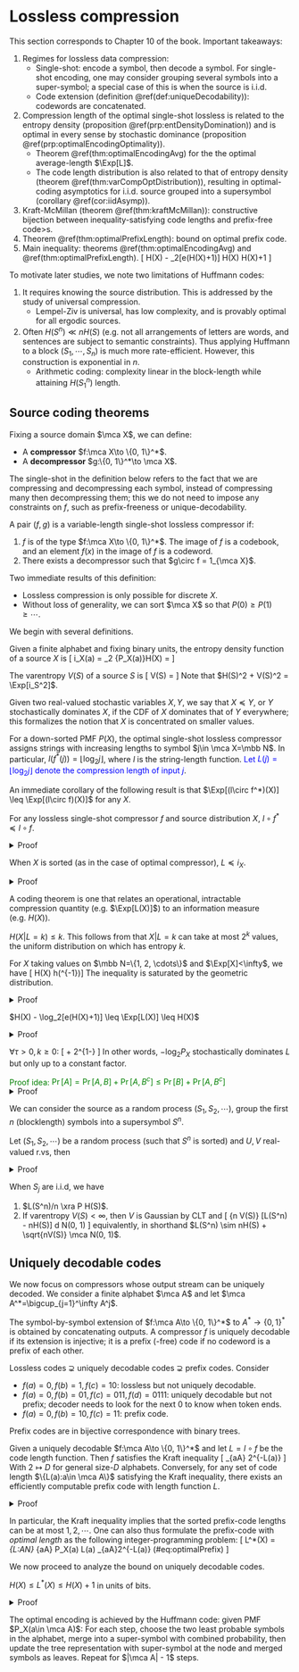 # Lossless compression

This section corresponds to Chapter 10 of the book. 
Important takeaways: 

1. Regimes for lossless data compression:
    - Single-shot: encode a symbol, then decode a symbol. 
    For single-shot encoding, one may consider grouping 
    several symbols into a super-symbol; a special case of this 
    is when the source is i.i.d.
    - Code extension (definition \@ref(def:uniqueDecodability)): 
        codewords are concatenated. 
2. Compression length of the optimal single-shot lossless 
    is related to the entropy density 
    (proposition \@ref(prp:entDensityDomination)) and is optimal in 
    every sense by stochastic dominance 
    (proposition \@ref(prp:optimalEncodingOptimality)). 
    - Theorem \@ref(thm:optimalEncodingAvg)
    for the the optimal average-length $\Exp[L]$. 
    - The code length distribution is also 
    related to that of entropy density 
    (theorem \@ref(thm:varCompOptDistribution)), resulting 
    in optimal-coding asymptotics for i.i.d. source grouped into 
    a supersymbol (corollary \@ref(cor:iidAsymp)). 
3. Kraft-McMillan (theorem \@ref(thm:kraftMcMillan)): 
    constructive bijection between inequality-satisfying code 
    lengths and prefix-free code>s. 
4. Theorem \@ref(thm:optimalPrefixLength): 
    bound on optimal prefix code. 
5. Main inequality: theorems 
    \@ref(thm:optimalEncodingAvg) and \@ref(thm:optimalPrefixLength). 
\[ 
    H(X) - \log_2[e(H(X)+1)] \leq \Exp[L_{\mrm{single-shot}}^*(X)] 
    \leq H(X) \leq \Exp[L_{\mrm{prefix}}^*(X)] \leq H(X)+1
\]  

To motivate later studies, we note two limitations of Huffmann codes:

1. It requires knowing the source distribution. This is 
    addressed by the study of universal compression. 
    - Lempel-Ziv is universal, has low complexity, and is provably 
    optimal for all ergodic sources. 
2. Often $H(S^n)\ll nH(S)$ (e.g. not all arrangements of letters are 
    words, and sentences are subject to semantic constraints). 
    Thus applying Huffmann to a block $(S_1, \cdots, S_n)$ is much 
    more rate-efficient. However, this construction is exponential 
    in $n$. 
    - Arithmetic coding: complexity linear in the block-length 
        while attaining $H(S_1^n)$ length. 

## Source coding theorems {-}

Fixing a source domain $\mca X$, we can define:

- A **compressor** $f:\mca X\to \{0, 1\}^*$. 
- A **decompressor** $g:\{0, 1\}^*\to \mca X$. 

The single-shot in the definition below refers to the fact that 
we are compressing and decompressing each symbol, instead of 
compressing many then decompressing them; this we do not 
need to impose any constraints on $f$, such as prefix-freeness or 
unique-decodability. 

:::{.definition name="variable-length single-shot lossless compression"}
A pair $(f, g)$ is a variable-length single-shot lossless compressor if: 

1. $f$ is of the type $f:\mca X\to \{0, 1\}^*$. The image of $f$ 
    is a codebook, and an element $f(x)$ in the image of $f$ is a codeword.
2. There exists a decompressor such that $g\circ f = 1_{\mca X}$.  
:::

Two immediate results of this definition:

- Lossless compression is only possible for discrete $X$. 
- Without loss of generality, we can sort $\mca X$ 
so that $P(0)\geq P(1)\geq \cdots$. 

We begin with several definitions. 

:::{.definition name="entropy density"}
Given a finite alphabet and fixing binary units, 
the entropy density function of a source $X$ is 
\[ 
    i_X(a) = \log_2 \df 1 {P_X(a)}\implies H(X) = \Exp[i_X(x)] 
\] 
:::

:::{.definition name="varentropy"}
The varentropy $V(S)$ of a source $S$ is 
\[ 
    V(S) = \Var[i_S] 
\] 
Note that $H(S)^2 + V(S)^2 = \Exp[i_S^2]$. 
:::

:::{.definition name="stochastic dominance"}
Given two real-valued stochastic variables $X, Y$, we say that $X\preceq Y$, 
or $Y$ stochastically dominates $X$, if the CDF of $X$ dominates that of $Y$ 
everywhere; this formalizes the notion that 
$X$ is concentrated on smaller values. 
:::

:::{.definition #singleShotOpt name="optimal single-shot lossless compressor"}
For a down-sorted PMF $P(X)$, the optimal single-shot lossless compressor 
assigns strings with increasing lengths to symbol $j\in \mca X=\mbb N$. 
In particular, $l(f^*(j)) = \lfloor \log_2 j\rfloor$, where $l$ is the 
string-length function. <span style="color:blue"> Let $L(j) = \lfloor \log_2 j \rfloor$ 
denote the compression length of input $j$</span>. 
:::

An immediate corollary of the following result is that 
$\Exp[(l\circ f^*)(X)] \leq \Exp[(l\circ f)(X)]$ for any $X$. 

:::{.proposition #optimalEncodingOptimality name="optimality of optimal encoding"}
For any lossless single-shot compressor $f$ and source distribution $X$, 
$l\circ f^*\preceq l\circ f$. 
:::
<details>
<summary>Proof</summary>
Let $A_k = \{x:l(f(x)) \leq k\}$ denote the set of inputs which 
are encoded to length at most $k$. Note that, since 
encoding is lossless and there are at most $2^{k+1}-1$ binary 
strings of length $k$, we have 
\[ 
    |A_k| \leq \sum_{j=0}^k 2^j = 2^{k+1}-1 = |A_k^*|
\] 
The stochastic dominance follows from the fact that $f^*$ 
sorts the PMF in descending order:
\[ 
    \Pr[(l\circ f)(X)\leq k] 
    = \sum_{x\in A_k} P_X(x) 
    \leq \sum_{x\in A^*_k} P_X(x) = \Pr[(l\circ f^*)(X) \leq k]
\] 
</details>

:::{.proposition #entDensityDomination name="entropy density dominates encoding length"}
When $X$ is sorted (as in the case of optimal compressor), $L\preceq i_X$. 
:::
<details>
<summary>Proof</summary>
Note that $1/x \leq P_X(x)$, then $L(x)\leq i_X(x)\implies L\preceq i_X$
based on 
\[ 
    L(x) = \lfloor \log_2 x\rfloor\leq -\log_2 \df 1 x \leq 
    -\log_2 P_X(x) = i_X(x)
\] 
</details>

A coding theorem is one that relates an operational, 
intractable compression quantity (e.g. $\Exp[L(X)]$) 
to an information measure (e.g. $H(X)$). 

:::{.lemma}
$H(X|L=k)\leq k$. This follows from that $X|L=k$ can 
take at most $2^k$ values, the uniform distribution 
on which has entropy $k$. 
:::

:::{.lemma #finiteExpectationExtremality}
For $X$ taking values on $\mbb N=\{1, 2, \cdots\}$ and $\Exp[X]<\infty$, 
we have 
\[ 
    H(X) \leq h\left(\Exp[X]^{-1}\right)\Exp[X]
\] 
The inequality is saturated by the geometric distribution. 
:::
<details>
<summary>Proof</summary>
Let $p = 1 / \Exp[X]$ and note that $\Exp[xp] = 1, 
\Exp[x\bar p] = \Exp[x(1-p)] = \Exp[x - 1]$, then 
\begin{align}
    H(X) - \Exp[X] h(p)
    &= \Exp\left[-\log p(x) - x[-p\log p - \bar p\log \bar p]\right] \\ 
    &= \Exp\left[-\log p(x) + xp \log p + x\bar p\log \bar p\right] \\ 
    &= \Exp \left[-\log p(x) + (x-1) \log \bar p + \log p\right] \\ 
    -D(P_X\|\mrm{Geom}_p) 
    &= -\Exp \log \df{p(x)}{p{\bar p}^{x-1}} \\ 
    &= \Exp \left[-\log p(x) + (x-1) \log \bar p + \log p\right] \\ 
    -D(P_X\|\mrm{Geom}_p) &= H(X) - \Exp[X] h(p) \\ 
    H(X) &= \Exp[X] h(p) + D(P_X\|\mrm{Geom}_p)_{\geq 0}
\end{align}
</details>

:::{.theorem #optimalEncodingAvg name="average length of optimal encoding"}
$H(X) - \log_2[e(H(X)+1)] \leq \Exp[L(X)] \leq H(X)$
:::
<details>
<summary>Proof</summary>
Assume $X$ sorted w.l.o.g, 
in light of proposition \@ref(prp:entDensityDomination), 
we have $L\preceq i_X\implies \Exp[L] \leq H(X)$. 
On the other hand, first note that $H(X|L=k)\leq k$ since $X|L=k$ can 
take at most $2^k$ values, the uniform distribution on which has entropy $k$. 
\begin{align}
    H(X) 
    &= H(X, L) = H(X|L) + H(L) \\ 
    &\leq \Exp[L] + (\Exp[L] + 1) h\left(\df 1 {1+\Exp[L]}\right) \\ 
    &= \Exp[L] + \log(1+\Exp[L]) + \Exp[L] + \log \left(1 + \df 1 {\Exp[L]}\right) \\ 
    &= \Exp[L] + \log_2(1+\Exp[L]) + \log_2 e \leq \Exp[L] + \log_2 e(1+H(X))
\end{align}
In the last tep steps, we used $x\log(1+1/x) \leq \log e$ and $H(X)\leq \Exp[L]$. 
</details>


:::{.theorem #varCompOptDistribution name="code length distribution of optimal compression"}
$\forall \tau>0, k\geq 0$: 
\[ 
    \Pr\left[i_X(X)\leq k \right] \leq 
    \Pr[L(X) \leq k] \leq 
    \Pr\left[i_X(X) \leq k + \tau\right] + 2^{1-\tau}
\] 
In other words, $-\log_2 P_X$ stochastically dominates $L$ but 
only up to a constant factor. 
:::
<span style="color:green">
Proof idea: $\Pr[A]= \Pr[A, B] + \Pr[A, B^c] \leq \Pr[B] + \Pr[A, B^c]$
</span>
<details>
<summary>Proof</summary>
- Lower bound (achievability, or "compression length is smaller than"): 
    proposition \@ref(prp:entDensityDomination). 
- Upper bound (converse, or "compression length cannot be greater than"):
\begin{align}
    \Pr[L\leq k] 
    &= \Pr[L \leq k, i_X(X)\leq k+\tau] + \Pr[L\leq k, i_X(X)> k+\tau] \\ 
    &= \Pr[i_X\leq k+\tau] + (2^{k+1}-1) \sup_{i_X(X)>k+\tau} P_X(x) \\ 
    &= \Pr[i_X\leq k + \tau] + 2^{1-\tau}
\end{align}
To bound the first quantity, we used $\Pr[A, B]\leq \Pr[B]$. For the second, 
there are at most $2^{k+1}-1$ atoms of mass at most $2^{-k-\tau}$. 
</details>

We can consider the source as a random process $(S_1, S_2, \cdots)$, 
group the first $n$ (blocklength) symbols into a supersymbol $S^n$. 

:::{.corollary name="asymptotic optimal-coding properties"}
Let $(S_1, S_2, \cdots)$ be a random process (such that $S^n$ is sorted) 
and $U, V$ real-valued r.vs, then 
\begin{align}
    \df 1 n i_{S^n(S^n)}\xra d U 
    &\iff \df 1 n L(S^n)\xra d U  \\ 
    \df 1 {\sqrt n} \left[
        i_{S^n}(S^n) - H(S^n)
    \right] \xra d V & \iff \df 1 {\sqrt n} \left[
        L(S^n) - H(S^n) 
    \right] \xra d V 
\end{align}
:::
<details>
<summary>Proof</summary>
To obtain the first result, apply \@ref(thm:varCompOptDistribution) 
with $k=un$ and $\tau = \sqrt n$. For the second, 
apply with $k=H(S^n) + \sqrt n u$ and $\tau = n^{1/4}$. 
\begin{align}
\Pr[i_X \leq H + \sqrt n u]  &\leq \Pr[L \leq H + \sqrt n u] 
\leq \Pr[i_X \leq H + \sqrt n u + n^{1/4}] + 2^{1-n^{1/4}} \\ 
\Pr \left[
    \df {i_X - H} {\sqrt n} \leq u 
\right] &\leq \Pr\left[
    \df {L-H}{\sqrt n} \leq u 
\right] \leq \Pr \left[
    \df {i_X - H}{\sqrt n} \leq u + n^{-1/4}
\right] + 2^{1-n^{1/4}}
\end{align}
</details>

:::{.corollary #iidAsymp name="i.i.d asymptotics"}
When $S_j$ are i.i.d, we have 

1. $L(S^n)/n \xra P H(S)$. 
2. If varentropy $V(S)<\infty$, then $V$ is Gaussian by CLT and 
\[ 
    \df 1 {\sqrt n V(S)} [L(S^n) - nH(S)] \xra d \mca N(0, 1) 
\] 
equivalently, in shorthand $L(S^n) \sim nH(S) + \sqrt{nV(S)} \mca N(0, 1)$. 
:::

## Uniquely decodable codes {-}

We now focus on compressors whose output stream can be uniquely decoded. 
We consider a finite alphabet $\mca A$ and let 
$\mca A^*=\bigcup_{j=1}^\infty A^j$. 

:::{.definition #uniqueDecodability name="code extension, unique decodability, prefix code"}
The symbol-by-symbol extension of $f:\mca A\to \{0, 1\}^*$ to 
$A^*\to \{0, 1\}^*$ is obtained by concatenating outputs. 
A compressor $f$ is uniquely decodable if its extension is injective; 
it is a prefix (-free) code if no codeword is a prefix of each other. 
:::

Lossless codes $\supsetneq$ 
uniquely decodable codes $\supsetneq$ prefix codes. Consider 

- $f(a)=0, f(b)=1, f(c)=10$: lossless but not uniquely decodable.
- $f(a)=0, f(b)=01, f(c)=011, f(d)=0111$: 
    uniquely decodable but not prefix; decoder needs to look for the next $0$ 
    to know when token ends. 
- $f(a)=0, f(b)=10, f(c)=11$: prefix code. 

Prefix codes are in bijective correspondence with binary trees. 

:::{.theorem #kraftMcMillan name="Kraft-McMillan"}
Given a uniquely decodable $f:\mca A\to \{0, 1\}^*$ 
and let $L=l\circ f$ be the code length function. Then $f$ 
satisfies the Kraft inequality 
\[ 
    \sum_{a\in \mca A} 2^{-L(a)} \leq 1 
\] 
With $2\mapsto D$ for general size-$D$ alphabets. 
Conversely, for any set of code length $\{L(a):a\in \mca A\}$ 
satisfying the Kraft inequality, there exists an efficiently 
computable prefix code with length function $L$. 
:::

<details>
<summary>Proof</summary>
Let $f$ be a uniquely decodable code. Assuming $\mca A$ finite 
and define $L^*=\max_{a\in \mca A} L(a)$. Let 
\[ 
    G(f, z) = \sum_{a\in \mca A} z^{L(a)} 
    = \sum_{l=0}^{L^*} A(f, l) z^l 
\] 
here $A(f, l)$ is the number of codewords of length $l$ in $f$. 
Consider the extension $f^{k\geq 1}$ and note that 
\[ 
    G(f^k, z) = \sum_{a^k \in \mca A^k} z^{L(a_1)+\cdots + L(a_k)} 
    = G(f, z)^k = \sum_{l=0}^{kL} A(f^k, l)z^l
\] 
The key step here is the combinatorial equation 
$G(f^k, z) = G(f, z)^k$. Since $f^k$ is lossless, we have 
$A(f^k, \forall l)\leq 2^l$, then 

- $G(f^k, 1/2) \leq kL$ for all $k$, then 
    $G(f, 1/2) = G(f^k, 1/2)^{1/k} \leq (kL)^{1/k}$. 
- Take the limit $k\to \infty (kL)^{1/k}=1$ 
    to obtain $G(f, k)\leq 1$. 
The countably infinite case concludes by the arbitrariness of 
a finite subset $\mca A'\subset \mca A$. 
For the converse, without loss of generality relabel $\mca A$ 
to $\mca N$ and assume $1\leq L(1)\leq L(2) \leq \cdots$. 
Given a set of lengths $\{L(a\in \mca A)\}$ 
satisfying $\sum_{a\in \mca A} 2^{-L(a)} \leq 1$, define for each $j$ 
\[ 
    a_j = \sum_{k=1}^{j-1} 2^{-L(k)} \leq 1, \quad a_1 = 0 
\] 
Define $f(j)$ as the first $L(j)$ bits in the 
binary expansion of $a_j$. In other words, to code $i$: 

- Start with a $l_i$ string of zeros. 
- Flip positions $l_1, \cdots, l_{i-1}$ to $1$; this is the codeword. 

To show that this is prefix-free, note that the codeword has the 
interpretation of the binary expansion in $[0, 1]$. 
Then $f(i)$ being a prefix of $f(j\neq i)$ implies that the codings 
agree on the most significant $L(i)$ bits so $a_j - a_i \leq 2^{-L(i)}$. 
However, by definition of the encoding 
$a_j - a_i = 2^{-L(i)} + 2^{-L(i+1)} + \cdots > 2^{-L(i)}$. 
</details>

In particular, the Kraft inequality implies that the sorted prefix-code 
lengths can be at most $1, 2, \cdots$. One can also thus formulate 
the prefix-code with _optimal length_ as the following integer-programming 
problem: 
\[ 
    L^*(X) = \min_{L:\mca A\to \mbb N} 
    \sum_{a\in \mca A} P_X(a) L(a) \text{  s.t.  }
    \sum_{a\in \mca A}2^{-L(a)} \leq 1
    (\#eq:optimalPrefix)
\] 

We now proceed to analyze the bound on uniquely decodable codes. 

:::{.theorem #optimalPrefixLength name="length of optimal prefix code"}
$H(X) \leq L^*(X) \leq H(X)+1$ in units of bits. 
:::
<details>
<summary>Proof</summary>
Achievability is established by the Shannon code with 
\[ 
    l_a = \lceil \log_2 \df 1 {P_X(a)}\rceil \implies 
    \sum_{a\in \mca A} 2^{-l_a} \leq \sum_{a\in \mca A} P_X(a) = 1
\] 
For the converse, for encoding $f$ with lengths $\{l_a\}$ 
satisfying the Kraft inequality, define a normalized probability 
measure $Q_X(a) = 2^{-l_a} / Z$ with $Z=\sum 2^{-l_a} \leq 1$. Then 
\begin{align}
    \Exp_P[l\circ f] - H(X) 
    &= \sum P_X(a) l_a + \sum P_X(a) \log P_X(a) \\ 
    &= \sum P_X(a) \log 2^{l_a} P_X(a)
    = \sum P_X(a) \log \df{P_X(a)}{2^{-l_a}} \\ 
    &= \sum P_X(a) \log \df{P_X(a)}{Q_X(a)} - \sum P_X(a) \log Z \\ 
    &= D(P\|Q) - (\log Z)_{\geq 0} \geq 0 
\end{align}
</details>

The optimal encoding is achieved by the Huffmann code: 
given PMF $P_X(a\in \mca A)$: 
For each step, choose the two least probable symbols in the alphabet, 
merge into a super-symbol with combined probability, then 
update the tree representation with super-symbol at the node 
and merged symbols as leaves. Repeat for $|\mca A| - 1$ steps. 